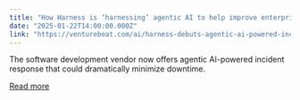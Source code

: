 ```yaml
---
title: "How Harness is ‘harnessing’ agentic AI to help improve enterprise incident response with automated data collection and playbooks"
date: "2025-01-22T14:00:00.000Z"
link: "https://venturebeat.com/ai/harness-debuts-agentic-ai-powered-incident-response-in-a-bid-to-help-enterprises-cut-downtime-and-respond-faster/"
---
```


The software development vendor now offers agentic AI-powered incident response that could dramatically minimize downtime.

[Read more](https://venturebeat.com/ai/harness-debuts-agentic-ai-powered-incident-response-in-a-bid-to-help-enterprises-cut-downtime-and-respond-faster/)
